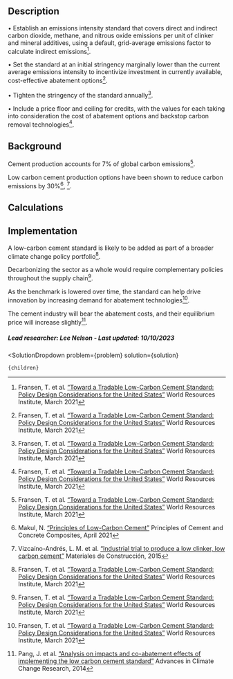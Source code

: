 


## Description
•	Establish an emissions intensity standard that covers direct and indirect carbon dioxide, methane, and nitrous oxide emissions per unit of clinker and mineral additives, using a default, grid-average emissions factor to calculate indirect emissions[^”1”].

•	Set the standard at an initial stringency marginally lower than the current average emissions intensity to incentivize investment in currently available, cost-effective abatement options[^”1”].

•	Tighten the stringency of the standard annually[^”1”].

•	Include a price floor and ceiling for credits, with the values for each taking into consideration the cost of abatement options and backstop carbon removal technologies[^”1”].

## Background
Cement production accounts for 7% of global carbon emissions[^”1”].

Low carbon cement production options have been shown to reduce carbon emissions by 30%[^”3”], [^”4”].


## Calculations


## Implementation
A low-carbon cement standard is likely to be added as part of a broader climate change policy portfolio[^”1”].

Decarbonizing the sector as a whole would require complementary policies throughout the supply chain[^”1”].

As the benchmark is lowered over time, the standard can help drive innovation by increasing demand for abatement technologies[^”1”].

The cement industry will bear the abatement costs, and their equilibrium price will increase slightly[^”2”].

##### Lead researcher: Lee Nelson - Last updated: 10/10/2023

[^”1”]: Fransen, T. et al. [“Toward a Tradable Low-Carbon Cement Standard: Policy Design Considerations for the United States”](https://doi.org/10.46830/wriwp.20.00112) World Resources Institute, March 2021

[^”2”]: Pang, J. et al. [“Analysis on impacts and co-abatement effects of implementing the low carbon cement standard”]( https://doi.org/10.3724/SP.J.1248.2014.041) Advances in Climate Change Research, 2014

[^”3”]: Makul, N. [“Principles of Low-Carbon Cement”](https://link.springer.com/chapter/10.1007/978-3-030-69602-3_3) Principles of Cement and Concrete Composites, April 2021

[^”4”]: Vizcaíno-Andrés, L. M. et al. [“Industrial trial to produce a low clinker, low carbon cement”]( https://doi.org/10.3989/mc.2015.00614) Materiales de Construcción, 2015


  <SolutionDropdown 
    problem={problem} 
    solution={solution}
  >
    {children}
  </SolutionDropdown>